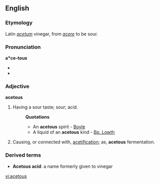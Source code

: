 ==English==
{{rfc|OK now?}}
===Etymology===
Latin ''[[acetum]]'' vinegar, from ''[[acere]]'' to be sour.

===Pronunciation===
'''a*ce-tous'''
*{{audio|en-us-acetous-1.ogg|Audio (US), variation 1}}
*{{audio|en-us-acetous-2.ogg|Audio (US), variation 2}}
{{IPA|/'æ.sɪ.təs/, /ə'si.təs/}}

===Adjective===
'''acetous'''

# Having a sour taste; sour; acid.
#:'''Quotations'''
#:*An '''acetous''' spirit - [[Boyle]]
#:*A liquid of an '''acetous''' kind - [[Bp. Lowth]]
# Causing, or connected with, [[acetification]]; as, '''acetous''' fermentation.

===Derived terms===
*'''Acetous acid''': a name formerly given to vinegar

[[vi:acetous]]